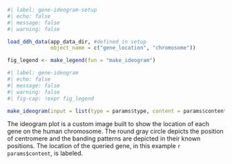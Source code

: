 ```r
#| label: gene-ideogram-setup
#| echo: false
#| message: false
#| warning: false

load_ddh_data(app_data_dir, #defined in setup
              object_name = c("gene_location", "chromosome"))

fig_legend <- make_legend(fun = "make_ideogram")
```

```r
#| label: gene-ideogram
#| echo: false
#| message: false
#| warning: false
#| fig-cap: !expr fig_legend

make_ideogram(input = list(type = params$type, content = params$content))
```
The ideogram plot is a custom image built to show the location of each gene on the human chromosome. The round gray circle depicts the position of centromere and the banding patterns are depicted in their known positions. The location of the queried gene, in this example `r params$content`, is labeled.   